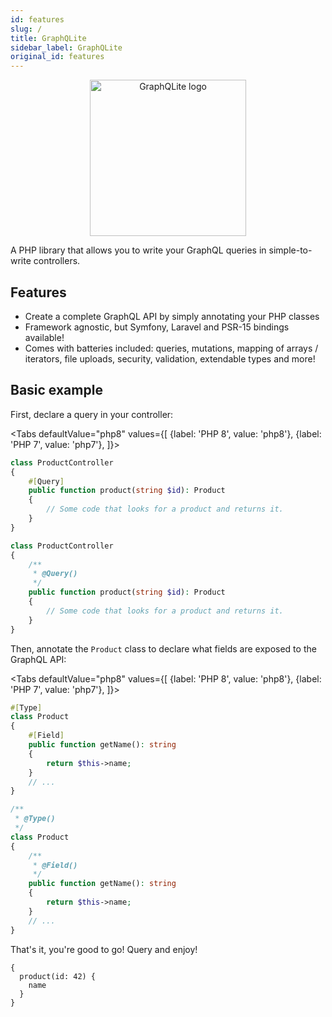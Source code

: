 ```yaml
---
id: features
slug: /
title: GraphQLite
sidebar_label: GraphQLite
original_id: features
---
```



<p align="center">
    <img src="https://graphqlite.thecodingmachine.io/img/logo.svg" alt="GraphQLite logo" width="250" height="250" />
</p>


A PHP library that allows you to write your GraphQL queries in simple-to-write controllers.

## Features

* Create a complete GraphQL API by simply annotating your PHP classes
* Framework agnostic, but Symfony, Laravel and PSR-15 bindings available!
* Comes with batteries included: queries, mutations, mapping of arrays / iterators, file uploads, security, validation, extendable types and more!

## Basic example

First, declare a query in your controller:

<Tabs
  defaultValue="php8"
  values={[
    {label: 'PHP 8', value: 'php8'},
    {label: 'PHP 7', value: 'php7'},
  ]}>
  <TabItem value="php8">

```php
class ProductController
{
    #[Query]
    public function product(string $id): Product
    {
        // Some code that looks for a product and returns it.
    }
}
```

  </TabItem>
  <TabItem value="php7">

```php
class ProductController
{
    /**
     * @Query()
     */
    public function product(string $id): Product
    {
        // Some code that looks for a product and returns it.
    }
}
```

  </TabItem>
</Tabs>

Then, annotate the `Product` class to declare what fields are exposed to the GraphQL API:

<Tabs
  defaultValue="php8"
  values={[
    {label: 'PHP 8', value: 'php8'},
    {label: 'PHP 7', value: 'php7'},
  ]}>
  <TabItem value="php8">

```php
#[Type]
class Product
{
    #[Field]
    public function getName(): string
    {
        return $this->name;
    }
    // ...
}
```

  </TabItem>
  <TabItem value="php7">

```php
/**
 * @Type()
 */
class Product
{
    /**
     * @Field()
     */
    public function getName(): string
    {
        return $this->name;
    }
    // ...
}
```

  </TabItem>
</Tabs>

That's it, you're good to go! Query and enjoy!

```grapql
{
  product(id: 42) {
    name
  }
}
```
